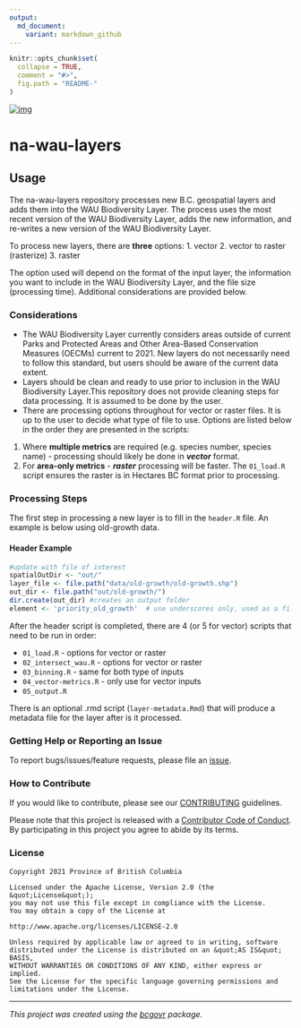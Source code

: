 ```yaml
---
output:
  md_document:
    variant: markdown_github
---
```


```r
knitr::opts_chunk$set(
  collapse = TRUE,
  comment = "#>",
  fig.path = "README-"
)
```


[![img](https://img.shields.io/badge/Lifecycle-Experimental-339999)](https://github.com/bcgov/repomountie/blob/master/doc/lifecycle-badges.md)


# na-wau-layers

## Usage

The na-wau-layers repository processes new B.C. geospatial layers and adds them into the WAU Biodiversity Layer. The process uses the most recent version of the WAU Biodiversity Layer, adds the new information, and re-writes a new version of the WAU Biodiversity Layer. 

To process new layers, there are **three** options:
1. vector 
2. vector to raster (rasterize)
3. raster 

The option used will depend on the format of the input layer, the information you want to include in the WAU Biodiversity Layer, and the file size (processing time). Additional considerations are provided below. 

### Considerations

- The WAU Biodiversity Layer currently considers areas outside of current Parks and Protected Areas and Other Area-Based Conservation Measures (OECMs) current to 2021. New layers do not necessarily need to follow this standard, but users should be aware of the current data extent. 
- Layers should be clean and ready to use prior to inclusion in the WAU Biodiversity Layer.This repository does not provide cleaning steps for data processing. It is assumed to be done by the user.
- There are processing options throughout for vector or raster files. It is up to the user to decide what type of file to use. Options are listed below in the order they are presented in the scripts: 


1. Where **multiple metrics** are required (e.g. species number, species name) - processing should likely be done in _**vector**_ format.
2. For **area-only metrics** - _**raster**_ processing will be faster. The `01_load.R` script ensures the raster is in Hectares BC format prior to processing. 
 

### Processing Steps

The first step in processing a new layer is to fill in the `header.R` file. An example is below using old-growth data.

#### Header Example

```r
#update with file of interest
spatialOutDir <- "out/"
layer_file <- file.path("data/old-growth/old-growth.shp")
out_dir <- file.path("out/old-growth/")
dir.create(out_dir) #creates an output folder
element <- 'priority_old_growth'  # use underscores only, used as a file name but also column name
```

After the header script is completed, there are 4 (or 5 for vector) scripts that need to be run in order:

- `01_load.R` - options for vector or raster
- `02_intersect_wau.R` - options for vector or raster
- `03_binning.R` - same for both type of inputs
- `04_vector-metrics.R` - only use for vector inputs
- `05_output.R` 

There is an optional .rmd script (`layer-metadata.Rmd`) that will produce a metadata file for the layer after is it processed.  

### Getting Help or Reporting an Issue

To report bugs/issues/feature requests, please file an [issue](https://github.com/bcgov/na-wau-layers/issues/).

### How to Contribute

If you would like to contribute, please see our [CONTRIBUTING](CONTRIBUTING.md) guidelines.

Please note that this project is released with a [Contributor Code of Conduct](CODE_OF_CONDUCT.md). By participating in this project you agree to abide by its terms.

### License

```
Copyright 2021 Province of British Columbia

Licensed under the Apache License, Version 2.0 (the &quot;License&quot;);
you may not use this file except in compliance with the License.
You may obtain a copy of the License at

http://www.apache.org/licenses/LICENSE-2.0

Unless required by applicable law or agreed to in writing, software distributed under the License is distributed on an &quot;AS IS&quot; BASIS,
WITHOUT WARRANTIES OR CONDITIONS OF ANY KIND, either express or implied.
See the License for the specific language governing permissions and limitations under the License.
```

---
*This project was created using the [bcgovr](https://github.com/bcgov/bcgovr) package.* 
